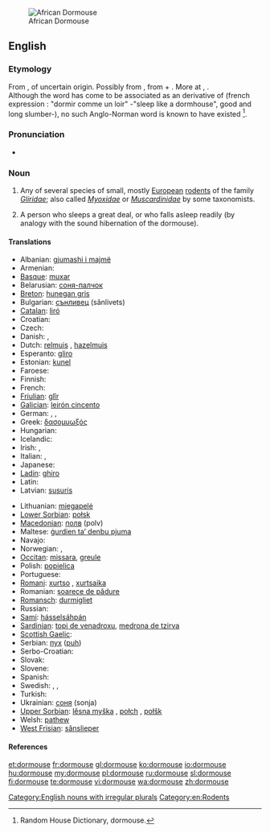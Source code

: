 [[File:Graphiurus_spec_-murinus-1.jpg|thumb|African Dormouse]]
==English==
{{wikipedia}}

===Etymology===
From {{etyl|enm}} {{term|dormous|lang=enm}}, of uncertain origin. Possibly from {{term||dor-|lang=enm}}, from {{etyl|non}} {{term|dár||benumbed|lang=non}} + {{term|mous||mouse|lang=enm}}. More at {{l|en|doze}}, {{l|en|mouse}}. <br>Although the word has come to be associated as an {{etyl|xno|-}} derivative of  {{etyl|fro|-}} {{term|dormir||to sleep|lang=fro}}(french expression : "dormir comme un loir" -"sleep like a dormhouse", good and long slumber-), no such Anglo-Norman word is known to have existed <ref>Random House Dictionary, dormouse.</ref>.

===Pronunciation===
* {{IPA|/ˈdɔːmaʊs/}}

===Noun===
{{en-noun|dormice}}

# Any of several species of small, mostly [[European]] [[rodent]]s of the family ''[[Gliridae]]''; also called ''[[Myoxidae]]'' or ''[[Muscardinidae]]'' by some taxonomists.
# {{figuratively}} A person who sleeps a great deal, or who falls asleep readily (by analogy with the sound hibernation of the dormouse).

====Translations====
{{trans-top|rodent}}
* Albanian: [[gjumashi i majmë]]
* Armenian: {{t-|hy|քնամուկ|tr=k’namuk}}
* [[Basque]]: [[muxar]]
* Belarusian: [[соня-палчок]]
* [[Breton]]: [[hunegan gris]]
* Bulgarian: [[сънливец]] (sănlivets)
* [[Catalan]]: [[liró]]
* Croatian: {{t-|hr|puh}}
* Czech: {{t+|cs|plch}}
* Danish: {{t|da|syvsover}}, {{t|da|hasselmus}}
* Dutch: [[relmuis]] {{f}}, [[hazelmuis]] {{f}}
* Esperanto: [[gliro]]
* Estonian: [[kunel]]
* Faroese: {{t|fo|heslimús}}
* Finnish: {{t-|fi|unikeko}}
* French: {{t+|fr|loir|m}}
* [[Friulian]]: [[glîr]]
* [[Galician]]: [[leirón cincento]]
* German: {{t+|de|Bilch|m}}, {{t+|de|Schläfer|m}}, {{t+|de|Schlafmaus|f}}
* Greek: [[δασομυωξός]] {{m}}
* Hungarian: {{t+|hu|pele}}
* Icelandic: {{t|is|heslimús}}
* Irish: {{t|ga|luch chodlamáin|f}}, {{t|ga|dallóg fhéir|f}}
* Italian: {{t+|it|ghiro|m}}, {{t+|it|moscardino|m}}
* Japanese: {{t|ja|ヤマネ|tr=yamane}}
* [[Ladin]]: [[ghiro]]
* Latin: {{t|la|glis|m}}
* Latvian: [[susuris]]
{{trans-mid}}
* Lithuanian: [[miegapelė]]
* [[Lower Sorbian]]: [[połsk]]
* [[Macedonian]]: [[полв]] (polv)
* Maltese: [[ġurdien ta’ denbu pjuma]]
* Navajo: {{tø|nv|yéigo ałhoshii}}
* Norwegian: {{t|no|syvsover}}, {{t|no|sovemus}}
* [[Occitan]]: [[missara]], [[greule]]
* Polish: [[popielica]] {{f}}
* Portuguese: {{t+|pt|arganaz|m}}
* [[Romani]]: [[xurtso]] {{m}}, [[xurtsaika]] {{f}}
* Romanian: [[șoarece de pădure]]
* [[Romansch]]: [[durmigliet]]
* Russian: {{t+|ru|соня|f|tr=sónja}}
* [[Sami]]: [[hásselsáhpán]]
* [[Sardinian]]: [[topi de venadroxu]], [[medrona de tzirva]]
* [[Scottish Gaelic]]: {{t-|gd|dallag|f|xs=Scottish Gaelic}}
* Serbian: [[пух]] ([[puh]])
* Serbo-Croatian: {{t|sh|puh|m|xs=Serbo-Croatian}}
* Slovak: {{t-|sk|plch}}
* Slovene: {{t+|sl|polh|m}}
* Spanish: {{t-|es|lirón|m}}
* Swedish: {{t|sv|sjusovare}}, {{t|sv|sovmöss}}, {{t|sv|hasselmus}}
* Turkish: {{t+|tr|kakırca}}
* Ukrainian: [[соня]] (sonja) {{f}}
* [[Upper Sorbian]]: [[lěsna myška]] {{f}}, [[połch]] {{m}}, [[połšk]] {{m}}
* Welsh: [[pathew]]
* [[West Frisian]]: [[sânslieper]]
{{trans-bottom}}

====References====
<references/>

[[Category:English nouns with irregular plurals]]
[[Category:en:Rodents]]

[[et:dormouse]]
[[fr:dormouse]]
[[gl:dormouse]]
[[ko:dormouse]]
[[io:dormouse]]
[[hu:dormouse]]
[[my:dormouse]]
[[pl:dormouse]]
[[ru:dormouse]]
[[sl:dormouse]]
[[fi:dormouse]]
[[te:dormouse]]
[[vi:dormouse]]
[[wa:dormouse]]
[[zh:dormouse]]